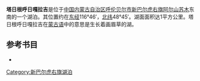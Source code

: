 '''塔日根呼日嘎拉吉'''是位于[[中国|中国]][[内蒙古自治区|内蒙古自治区]][[呼伦贝尔市|呼伦贝尔市]][[新巴尔虎右旗|新巴尔虎右旗]][[阿尔山苏木|阿尔山苏木]]东南的一个湖泊。其位置约在[[东经|东经]]116°46′，[[北纬|北纬]]48°45′。湖面面积达1平方公里。塔日根呼日嘎拉吉在[[蒙古语|蒙古语]]中的意思是生长着画眉草的湖。
== 参考书目 ==
*{{cite book|author=牧寒 |title=《内蒙古湖泊》 |year=2003 |publisher=内蒙古人民出版社 |isbn=9787204039883  }}
{{模板:呼伦贝尔市湖泊}}
{{内蒙古小作品}}

[[Category:新巴尔虎右旗湖泊|Category:新巴尔虎右旗湖泊]]